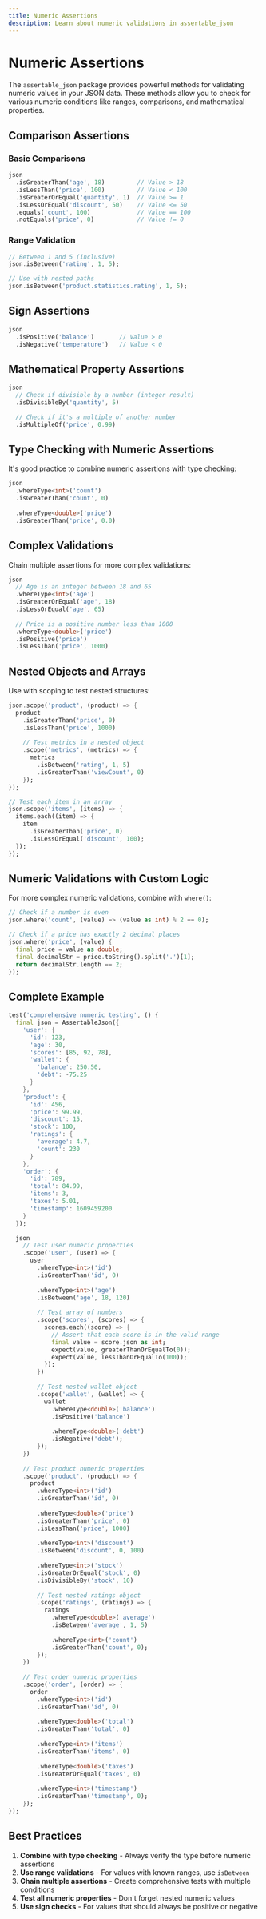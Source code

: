 ```yaml
---
title: Numeric Assertions
description: Learn about numeric validations in assertable_json
---
```


# Numeric Assertions

The `assertable_json` package provides powerful methods for validating numeric values in your JSON data. These methods allow you to check for various numeric conditions like ranges, comparisons, and mathematical properties.

## Comparison Assertions

### Basic Comparisons

```dart
json
  .isGreaterThan('age', 18)         // Value > 18
  .isLessThan('price', 100)         // Value < 100
  .isGreaterOrEqual('quantity', 1)  // Value >= 1
  .isLessOrEqual('discount', 50)    // Value <= 50
  .equals('count', 100)             // Value == 100
  .notEquals('price', 0)            // Value != 0
```

### Range Validation

```dart
// Between 1 and 5 (inclusive)
json.isBetween('rating', 1, 5);

// Use with nested paths
json.isBetween('product.statistics.rating', 1, 5);
```

## Sign Assertions

```dart
json
  .isPositive('balance')       // Value > 0
  .isNegative('temperature')   // Value < 0
```

## Mathematical Property Assertions

```dart
json
  // Check if divisible by a number (integer result)
  .isDivisibleBy('quantity', 5)   

  // Check if it's a multiple of another number
  .isMultipleOf('price', 0.99)
```

## Type Checking with Numeric Assertions

It's good practice to combine numeric assertions with type checking:

```dart
json
  .whereType<int>('count')
  .isGreaterThan('count', 0)
  
  .whereType<double>('price')
  .isGreaterThan('price', 0.0)
```

## Complex Validations

Chain multiple assertions for more complex validations:

```dart
json
  // Age is an integer between 18 and 65
  .whereType<int>('age')
  .isGreaterOrEqual('age', 18)
  .isLessOrEqual('age', 65)
  
  // Price is a positive number less than 1000
  .whereType<double>('price')
  .isPositive('price')
  .isLessThan('price', 1000)
```

## Nested Objects and Arrays

Use with scoping to test nested structures:

```dart
json.scope('product', (product) => {
  product
    .isGreaterThan('price', 0)
    .isLessThan('price', 1000)
    
    // Test metrics in a nested object
    .scope('metrics', (metrics) => {
      metrics
        .isBetween('rating', 1, 5)
        .isGreaterThan('viewCount', 0)
    });
});

// Test each item in an array
json.scope('items', (items) => {
  items.each((item) => {
    item
      .isGreaterThan('price', 0)
      .isLessOrEqual('discount', 100);
  });
});
```

## Numeric Validations with Custom Logic

For more complex numeric validations, combine with `where()`:

```dart
// Check if a number is even
json.where('count', (value) => (value as int) % 2 == 0);

// Check if a price has exactly 2 decimal places
json.where('price', (value) {
  final price = value as double;
  final decimalStr = price.toString().split('.')[1];
  return decimalStr.length == 2;
});
```

## Complete Example

```dart
test('comprehensive numeric testing', () {
  final json = AssertableJson({
    'user': {
      'id': 123,
      'age': 30,
      'scores': [85, 92, 78],
      'wallet': {
        'balance': 250.50,
        'debt': -75.25
      }
    },
    'product': {
      'id': 456,
      'price': 99.99,
      'discount': 15,
      'stock': 100,
      'ratings': {
        'average': 4.7,
        'count': 230
      }
    },
    'order': {
      'id': 789,
      'total': 84.99,
      'items': 3,
      'taxes': 5.01,
      'timestamp': 1609459200
    }
  });

  json
    // Test user numeric properties
    .scope('user', (user) => {
      user
        .whereType<int>('id')
        .isGreaterThan('id', 0)
        
        .whereType<int>('age')
        .isBetween('age', 18, 120)
        
        // Test array of numbers
        .scope('scores', (scores) => {
          scores.each((score) => {
            // Assert that each score is in the valid range
            final value = score.json as int;
            expect(value, greaterThanOrEqualTo(0));
            expect(value, lessThanOrEqualTo(100));
          });
        })
        
        // Test nested wallet object
        .scope('wallet', (wallet) => {
          wallet
            .whereType<double>('balance')
            .isPositive('balance')
            
            .whereType<double>('debt')
            .isNegative('debt');
        });
    })
    
    // Test product numeric properties
    .scope('product', (product) => {
      product
        .whereType<int>('id')
        .isGreaterThan('id', 0)
        
        .whereType<double>('price')
        .isGreaterThan('price', 0)
        .isLessThan('price', 1000)
        
        .whereType<int>('discount')
        .isBetween('discount', 0, 100)
        
        .whereType<int>('stock')
        .isGreaterOrEqual('stock', 0)
        .isDivisibleBy('stock', 10)
        
        // Test nested ratings object
        .scope('ratings', (ratings) => {
          ratings
            .whereType<double>('average')
            .isBetween('average', 1, 5)
            
            .whereType<int>('count')
            .isGreaterThan('count', 0);
        });
    })
    
    // Test order numeric properties
    .scope('order', (order) => {
      order
        .whereType<int>('id')
        .isGreaterThan('id', 0)
        
        .whereType<double>('total')
        .isGreaterThan('total', 0)
        
        .whereType<int>('items')
        .isGreaterThan('items', 0)
        
        .whereType<double>('taxes')
        .isGreaterOrEqual('taxes', 0)
        
        .whereType<int>('timestamp')
        .isGreaterThan('timestamp', 0);
    });
});
```

## Best Practices

1. **Combine with type checking** - Always verify the type before numeric assertions
2. **Use range validations** - For values with known ranges, use `isBetween` 
3. **Chain multiple assertions** - Create comprehensive tests with multiple conditions
4. **Test all numeric properties** - Don't forget nested numeric values
5. **Use sign checks** - For values that should always be positive or negative